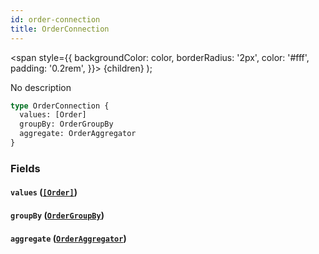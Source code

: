 ```yaml
---
id: order-connection
title: OrderConnection
---
```


<span
style={{
      backgroundColor: color,
      borderRadius: '2px',
      color: '#fff',
      padding: '0.2rem',
    }}>
{children}
</span>
);

No description

```graphql
type OrderConnection {
  values: [Order]
  groupBy: OrderGroupBy
  aggregate: OrderAggregator
}
```

### Fields

#### `values` ([`[Order]`](/v1/objects/order))

#### `groupBy` ([`OrderGroupBy`](/v1/objects/order-group-by))

#### `aggregate` ([`OrderAggregator`](/v1/objects/order-aggregator))
